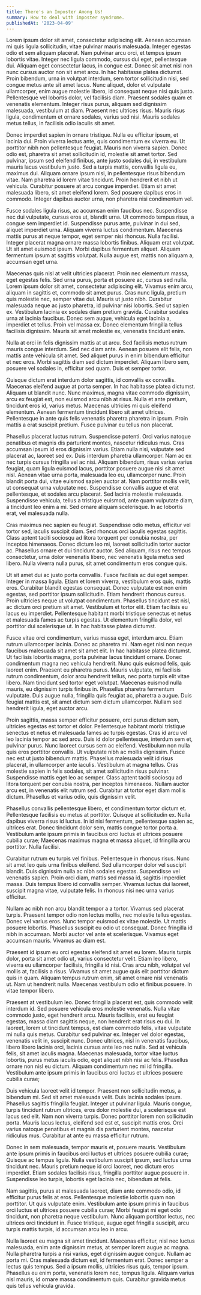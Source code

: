 ```yaml
---
title: There's an Imposter Among Us!
summary: How to deal with imposter syndrome.
publishedAt: '2023-04-09'
---
```


Lorem ipsum dolor sit amet, consectetur adipiscing elit. Aenean accumsan mi quis ligula sollicitudin, vitae pulvinar mauris malesuada. Integer egestas odio et sem aliquam placerat. Nam pulvinar arcu orci, et tempus ipsum lobortis vitae. Integer nec ligula commodo, cursus dui eget, pellentesque dui. Aliquam eget consectetur lacus, in congue est. Donec sit amet nisl non nunc cursus auctor non sit amet arcu. In hac habitasse platea dictumst. Proin bibendum, urna in volutpat interdum, sem tortor sollicitudin nisi, sed congue metus ante sit amet lacus. Nunc aliquet, dolor et vulputate ullamcorper, enim augue molestie libero, id consequat neque nisi quis justo. Pellentesque vel lobortis dolor, vel facilisis diam. Praesent sodales quam et venenatis elementum. Integer risus purus, aliquam sed dignissim malesuada, vestibulum at diam. Praesent nec ultrices risus. Mauris risus ligula, condimentum et ornare sodales, varius sed nisi. Mauris sodales metus tellus, in facilisis odio iaculis sit amet.

Donec imperdiet sapien in ornare tristique. Nulla eu efficitur ipsum, et lacinia dui. Proin viverra lectus ante, quis condimentum ex viverra eu. Ut porttitor nibh non pellentesque feugiat. Mauris non viverra sapien. Donec odio est, pharetra sit amet sollicitudin id, molestie sit amet tortor. Sed pulvinar, ipsum sed eleifend finibus, ante justo sodales dui, in vestibulum mauris lacus vestibulum justo. Sed a turpis mattis, convallis ligula eu, maximus dui. Aliquam ornare ipsum nisi, in pellentesque risus bibendum vitae. Nam pharetra id lorem vitae tincidunt. Proin hendrerit et nibh ut vehicula. Curabitur posuere at arcu congue imperdiet. Etiam sit amet malesuada libero, sit amet eleifend lorem. Sed posuere dapibus eros in commodo. Integer dapibus auctor urna, non pharetra nisi condimentum vel.

Fusce sodales ligula risus, ac accumsan enim faucibus nec. Suspendisse nec dui vulputate, cursus eros ut, blandit urna. Ut commodo tempus risus, a congue sem imperdiet id. Suspendisse purus ante, pulvinar in dui sed, aliquet imperdiet urna. Aliquam viverra luctus condimentum. Maecenas mattis purus at neque tempor, eget semper nisi rhoncus. Nulla facilisi. Integer placerat magna ornare massa lobortis finibus. Aliquam erat volutpat. Ut sit amet euismod ipsum. Morbi dapibus fermentum aliquet. Aliquam fermentum ipsum at sagittis volutpat. Nulla augue est, mattis non aliquam a, accumsan eget urna.

Maecenas quis nisl at velit ultricies placerat. Proin nec elementum massa, eget egestas felis. Sed urna purus, porta et posuere ac, cursus sed nulla. Lorem ipsum dolor sit amet, consectetur adipiscing elit. Vivamus enim arcu, aliquam in sagittis et, commodo sit amet purus. Cras nunc ligula, pretium quis molestie nec, semper vitae dui. Mauris ut justo nibh. Curabitur malesuada neque ac justo pharetra, id pulvinar nisi lobortis. Sed ut sapien ex. Vestibulum lacinia ex sodales diam pretium gravida. Curabitur sodales urna at lacinia faucibus. Donec sem augue, vehicula eget lacinia a, imperdiet et tellus. Proin vel massa ex. Donec elementum fringilla tellus facilisis dignissim. Mauris sit amet molestie ex, venenatis tincidunt enim.

Nulla at orci in felis dignissim mattis at ut arcu. Sed facilisis metus rutrum mauris congue interdum. Sed nec diam ante. Aenean posuere elit felis, non mattis ante vehicula sit amet. Sed aliquet purus in enim bibendum efficitur et nec eros. Morbi sagittis diam sed dictum imperdiet. Aliquam libero sem, posuere vel sodales in, efficitur sed quam. Duis et semper tortor.

Quisque dictum erat interdum dolor sagittis, id convallis ex convallis. Maecenas eleifend augue at porta semper. In hac habitasse platea dictumst. Aliquam ut blandit nunc. Nunc maximus, magna vitae commodo dignissim, arcu ex feugiat est, non euismod arcu nibh at risus. Nulla et ante pretium, tincidunt eros id, varius metus. Maecenas ultricies mi quis eleifend elementum. Aenean fermentum tincidunt libero sit amet ultrices. Pellentesque in ante quis felis venenatis pharetra pharetra in ipsum. Proin mattis a erat suscipit pretium. Fusce pulvinar eu tellus non placerat.

Phasellus placerat luctus rutrum. Suspendisse potenti. Orci varius natoque penatibus et magnis dis parturient montes, nascetur ridiculus mus. Cras accumsan ipsum id eros dignissim varius. Etiam nulla nisi, vulputate sed placerat ac, laoreet sed ex. Duis interdum pharetra ullamcorper. Nam ac ex nec turpis cursus fringilla vel ac nisi. Aliquam bibendum, risus varius varius feugiat, quam ligula euismod lacus, porttitor posuere augue nisi sit amet nisl. Aenean vitae urna porta, malesuada leo eu, ullamcorper nunc. Proin blandit porta dui, vitae euismod sapien auctor at. Nam porttitor mollis velit, ut consequat urna vulputate nec. Suspendisse convallis augue et erat pellentesque, et sodales arcu placerat. Sed lacinia molestie malesuada. Suspendisse vehicula, tellus a tristique euismod, ante quam vulputate diam, a tincidunt leo enim a mi. Sed ornare aliquam scelerisque. In ac lobortis erat, vel malesuada nulla.

Cras maximus nec sapien eu feugiat. Suspendisse odio metus, efficitur vel tortor sed, iaculis suscipit diam. Sed rhoncus orci iaculis egestas sagittis. Class aptent taciti sociosqu ad litora torquent per conubia nostra, per inceptos himenaeos. Donec dictum leo mi, laoreet sollicitudin tortor auctor ac. Phasellus ornare et dui tincidunt auctor. Sed aliquam, risus nec tempus consectetur, urna dolor venenatis libero, nec venenatis ligula metus sed libero. Nulla viverra nulla purus, sit amet condimentum eros congue quis.

Ut sit amet dui ac justo porta convallis. Fusce facilisis ac dui eget semper. Integer in massa ligula. Etiam et lorem viverra, vestibulum eros quis, mattis eros. Curabitur blandit egestas consequat. Donec vulputate est non enim egestas, sed porttitor ipsum sollicitudin. Etiam hendrerit rhoncus cursus. Proin ultricies neque ut volutpat condimentum. Phasellus tincidunt est nisl, ac dictum orci pretium sit amet. Vestibulum et tortor elit. Etiam facilisis eu lacus eu imperdiet. Pellentesque habitant morbi tristique senectus et netus et malesuada fames ac turpis egestas. Ut elementum fringilla dolor, vel porttitor dui scelerisque ut. In hac habitasse platea dictumst.

Fusce vitae orci condimentum, varius massa eget, interdum arcu. Etiam rutrum ullamcorper lacinia. Donec ac pharetra mi. Nam eget nisi non neque faucibus malesuada sit amet sit amet elit. In hac habitasse platea dictumst. Ut facilisis lobortis magna, porta pulvinar lacus tincidunt ornare. Donec condimentum magna nec vehicula hendrerit. Nunc quis euismod felis, quis laoreet enim. Praesent eu pharetra purus. Mauris vulputate, mi facilisis rutrum condimentum, dolor arcu hendrerit tellus, nec porta turpis elit vitae libero. Nam tincidunt sed tortor eget volutpat. Maecenas euismod nulla mauris, eu dignissim turpis finibus in. Phasellus pharetra fermentum vulputate. Duis augue nulla, fringilla quis feugiat ac, pharetra a augue. Duis feugiat mattis est, sit amet dictum sem dictum ullamcorper. Nullam sed hendrerit ligula, eget auctor arcu.

Proin sagittis, massa semper efficitur posuere, orci purus dictum sem, ultricies egestas est tortor et dolor. Pellentesque habitant morbi tristique senectus et netus et malesuada fames ac turpis egestas. Cras id arcu vel leo lacinia tempor ac sed arcu. Duis id dolor pellentesque, interdum sem et, pulvinar purus. Nunc laoreet cursus sem ac eleifend. Vestibulum non nulla quis eros porttitor convallis. Ut vulputate nibh ac mollis dignissim. Fusce nec est ut justo bibendum mattis. Phasellus malesuada velit id risus placerat, in ullamcorper ante iaculis. Vestibulum at magna tellus. Cras molestie sapien in felis sodales, sit amet sollicitudin risus pulvinar. Suspendisse mattis eget leo ac semper. Class aptent taciti sociosqu ad litora torquent per conubia nostra, per inceptos himenaeos. Nullam auctor arcu est, in venenatis elit rutrum sed. Curabitur at tortor eget diam mollis dictum. Phasellus et varius odio, quis dignissim velit.

Phasellus convallis pellentesque libero, et condimentum tortor dictum et. Pellentesque facilisis eu metus at porttitor. Quisque at sollicitudin ex. Nulla dapibus viverra risus id luctus. In id nisi fermentum, pellentesque sapien ac, ultrices erat. Donec tincidunt dolor sem, mattis congue tortor porta a. Vestibulum ante ipsum primis in faucibus orci luctus et ultrices posuere cubilia curae; Maecenas maximus magna et massa aliquet, id fringilla arcu porttitor. Nulla facilisi.

Curabitur rutrum eu turpis vel finibus. Pellentesque in rhoncus risus. Nunc sit amet leo quis urna finibus eleifend. Sed ullamcorper dolor vel suscipit blandit. Duis dignissim nulla ac nibh sodales egestas. Suspendisse vel venenatis sapien. Proin orci diam, mattis sed massa id, sagittis imperdiet massa. Duis tempus libero id convallis semper. Vivamus luctus dui laoreet, suscipit magna vitae, vulputate felis. In rhoncus nisi nec urna varius efficitur.

Nullam ac nibh non arcu blandit tempor a a tortor. Vivamus sed placerat turpis. Praesent tempor odio non lectus mollis, nec molestie tellus egestas. Donec vel varius eros. Nunc tempor euismod ex vitae molestie. Ut mattis posuere lobortis. Phasellus suscipit eu odio ut consequat. Donec fringilla id nibh in accumsan. Morbi auctor vel ante et scelerisque. Vivamus eget accumsan mauris. Vivamus ac diam est.

Praesent id ipsum eu orci egestas eleifend sit amet eu lorem. Mauris turpis dolor, porta sit amet odio ut, varius consectetur velit. Etiam leo libero, viverra eu ullamcorper facilisis, fringilla id nisi. Cras arcu nibh, volutpat vel mollis at, facilisis a risus. Vivamus sit amet augue quis elit porttitor dictum quis in quam. Aliquam tempus rutrum enim, sit amet ornare nisl venenatis ut. Nam ut hendrerit nulla. Maecenas vestibulum odio et finibus posuere. In vitae tempor libero.

Praesent at vestibulum leo. Donec fringilla placerat est, quis commodo velit interdum id. Sed posuere vehicula eros molestie venenatis. Nulla vitae commodo justo, eget hendrerit arcu. Mauris facilisis, erat eu feugiat egestas, massa diam sagittis neque, non hendrerit erat risus eu dui. In laoreet, lorem ut tincidunt tempus, est diam commodo felis, vitae vulputate mi nulla quis metus. Curabitur sed pulvinar ex. Integer vel dolor egestas, venenatis velit in, suscipit nunc. Donec ultrices, nisl in venenatis faucibus, libero libero lacinia orci, lacinia cursus ante leo nec nulla. Sed at vehicula felis, sit amet iaculis magna. Maecenas malesuada, tortor vitae luctus lobortis, purus metus iaculis odio, eget aliquet nibh nisi ac felis. Phasellus ornare non nisl eu dictum. Aliquam condimentum nec mi id fringilla. Vestibulum ante ipsum primis in faucibus orci luctus et ultrices posuere cubilia curae;

Duis vehicula laoreet velit id tempor. Praesent non sollicitudin metus, a bibendum mi. Sed sit amet malesuada velit. Duis lacinia sodales ipsum. Phasellus sagittis fringilla feugiat. Integer ut pulvinar ligula. Mauris congue, turpis tincidunt rutrum ultrices, eros dolor molestie dui, a scelerisque est lacus sed elit. Nam non viverra turpis. Donec porttitor lorem non sollicitudin porta. Mauris lacus lectus, eleifend sed est et, suscipit mattis eros. Orci varius natoque penatibus et magnis dis parturient montes, nascetur ridiculus mus. Curabitur at ante eu massa efficitur rutrum.

Donec in sem malesuada, tempor mauris et, posuere mauris. Vestibulum ante ipsum primis in faucibus orci luctus et ultrices posuere cubilia curae; Quisque ac tempus ligula. Nulla vestibulum suscipit ipsum, sed luctus urna tincidunt nec. Mauris pretium neque id orci laoreet, nec dictum eros imperdiet. Etiam sodales facilisis risus, fringilla porttitor augue posuere in. Suspendisse leo turpis, lobortis eget lacinia nec, bibendum at felis.

Nam sagittis, purus at malesuada laoreet, diam ante commodo odio, id efficitur purus felis at eros. Pellentesque molestie lobortis quam non porttitor. Ut quis vulputate enim. Vestibulum ante ipsum primis in faucibus orci luctus et ultrices posuere cubilia curae; Morbi feugiat mi eget odio tincidunt, non pharetra neque vestibulum. Nunc aliquam porttitor lectus, nec ultrices orci tincidunt in. Fusce tristique, augue eget fringilla suscipit, arcu turpis mattis turpis, id accumsan arcu leo in arcu.

Nulla laoreet eu magna sit amet tincidunt. Maecenas efficitur, nisl nec luctus malesuada, enim ante dignissim metus, at semper lorem augue ac magna. Nulla pharetra turpis a nisi varius, eget dignissim augue congue. Nullam ac porta mi. Cras malesuada dictum est, id fermentum erat. Donec semper a lectus quis tempus. Sed a ipsum mollis, ultricies risus quis, tempor ipsum. Phasellus eu enim porta, venenatis lorem nec, tempus ligula. Aliquam varius nisl mauris, id ornare massa condimentum quis. Curabitur gravida metus quis tellus vehicula gravida.
